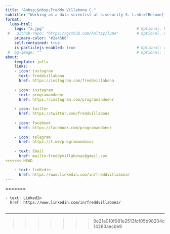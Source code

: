 ```yaml
---
title: "&nbsp;&nbsp;Freddy Villabona C."
subtitle: "Working as a data scientist at h.security S. L.<br>[Resume](https://docs.google.com/document/d/1tK3Pr6gwD0YipuBWaxsrwVTeCnOuY7V82V6s0LOSIXk/edit?usp=sharing) | [ProgramandoenR](https://freddyvillabona.github.io/fv/programandoenr.html) | R Views<br>Syndicated on [R-Bloggers]() & R Weekly<br><br>**`|> May all dreams come true! :)`**"
format:
  lumo-html: 
    logo: "a.jpg"                                         # Optional. Path to a logo displayed above the title
 #   github-repo: "https://github.com/holtzy/lumo"        # Optional. Adds a github corner at the top right
    primary-color: "#2a45b0"
    self-contained: true
    is-particlejs-enabled: true                           # Optional: display interactive particles in the document header
 #  bg-image: ""                                          # Optional: link to an image for the header background
about:
    template: jolla
    links:
    - icon: instagram
      text: freddvillabona
      href: https://instagram.com/freddvillabona
      
    - icon: instagram
      text: programandoenr
      href: https://instagram.com/programandoenr
      
    - icon: twitter
      href: https://twitter.com/freddvillabona
      
    - icon: facebook
      href: https://facebook.com/programandoenr
      
    - icon: telegram
      href: https://t.me/programandoinr
      
    - text: Email
      href: mailto:freddyvillabonac@gmail.com
<<<<<<< HEAD

    - text: linKedin
      href: https://www.linkedin.com/in/freddvillabona/
---
```

=======
      
    - text: LinkedIn
      href: https://www.linkedin.com/in/freddvillabona/
      

---
>>>>>>> 9e21a010f981e2513fcf05b98204c14283aecbe9
